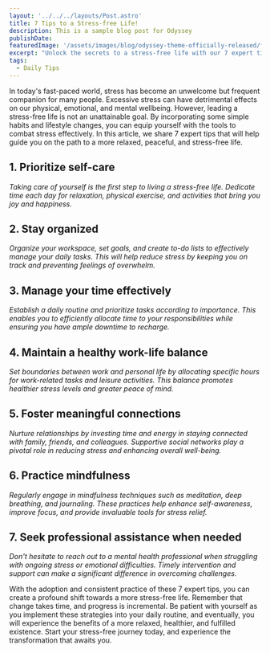 ```yaml
---
layout: '../../../layouts/Post.astro'
title: 7 Tips to a Stress-free Life!
description: This is a sample blog post for Odyssey
publishDate: 
featuredImage: '/assets/images/blog/odyssey-theme-officially-released/featured.jpg'
excerpt: "Unlock the secrets to a stress-free life with our 7 expert tips! Discover practical strategies for reducing stress, boosting productivity, and finding inner peace. Start your journey to a stress-free existence today."
tags: 
  - Daily Tips
---
```


In today's fast-paced world, stress has become an unwelcome but frequent companion for many people. Excessive stress can have detrimental effects on our physical, emotional, and mental wellbeing. However, leading a stress-free life is not an unattainable goal. By incorporating some simple habits and lifestyle changes, you can equip yourself with the tools to combat stress effectively. In this article, we share 7 expert tips that will help guide you on the path to a more relaxed, peaceful, and stress-free life.

## 1. Prioritize self-care

_Taking care of yourself is the first step to living a stress-free life. Dedicate time each day for relaxation, physical exercise, and activities that bring you joy and happiness._

## 2. Stay organized

_Organize your workspace, set goals, and create to-do lists to effectively manage your daily tasks. This will help reduce stress by keeping you on track and preventing feelings of overwhelm._

## 3. Manage your time effectively

_Establish a daily routine and prioritize tasks according to importance. This enables you to efficiently allocate time to your responsibilities while ensuring you have ample downtime to recharge._

## 4. Maintain a healthy work-life balance

_Set boundaries between work and personal life by allocating specific hours for work-related tasks and leisure activities. This balance promotes healthier stress levels and greater peace of mind._

## 5. Foster meaningful connections

_Nurture relationships by investing time and energy in staying connected with family, friends, and colleagues. Supportive social networks play a pivotal role in reducing stress and enhancing overall well-being._

## 6. Practice mindfulness

_Regularly engage in mindfulness techniques such as meditation, deep breathing, and journaling. These practices help enhance self-awareness, improve focus, and provide invaluable tools for stress relief._

## 7. Seek professional assistance when needed

_Don't hesitate to reach out to a mental health professional when struggling with ongoing stress or emotional difficulties. Timely intervention and support can make a significant difference in overcoming challenges._

With the adoption and consistent practice of these 7 expert tips, you can create a profound shift towards a more stress-free life. Remember that change takes time, and progress is incremental. Be patient with yourself as you implement these strategies into your daily routine, and eventually, you will experience the benefits of a more relaxed, healthier, and fulfilled existence. Start your stress-free journey today, and experience the transformation that awaits you.
